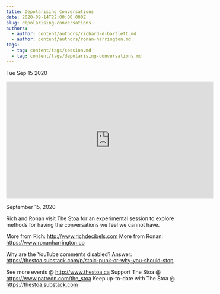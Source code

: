 ```yaml
---
title: Depolarising Conversations
date: 2020-09-14T22:00:00.000Z
slug: depolarising-conversations
authors:
  - author: content/authors/richard-d-bartlett.md
  - author: content/authors/ronan-harrington.md
tags:
  - tag: content/tags/session.md
  - tag: content/tags/depolarising-conversations.md
---
```






Tue Sep 15 2020

<iframe width="560" height="315" src="https://www.youtube.com/embed/8ZE_XnB_KYo" title="Depolarising Conversations w/ Richard D  Bartlett and Ronan Harrington" frameborder="0" allow="accelerometer; autoplay; clipboard-write; encrypted-media; gyroscope; picture-in-picture" allowfullscreen ></iframe>

September 15, 2020

Rich and Ronan visit The Stoa for an experimental session to explore methods for having the conversations we feel we cannot have.

More from Rich: http://www.richdecibels.com
More from Ronan: https://www.ronanharrington.co

Why are the YouTube comments disabled? Answer: https://thestoa.substack.com/p/stoic-punk-or-why-you-should-stop

See more events @ http://www.thestoa.ca
Support The Stoa @ https://www.patreon.com/the_stoa
Keep up-to-date with The Stoa @ https://thestoa.substack.com


